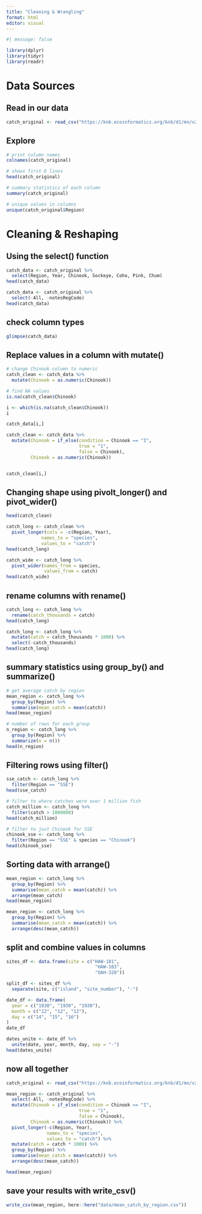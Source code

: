 ```yaml
---
title: "Cleaning & Wrangling"
format: html
editor: visual
---
```


```r
#| message: false

library(dplyr)
library(tidyr)
library(readr)
```

# Data Sources

## Read in our data
```r
catch_original <- read_csv("https://knb.ecoinformatics.org/knb/d1/mn/v2/object/df35b.302.1")
```

## Explore
```r
# print column names
colnames(catch_original)

# shows first 6 lines
head(catch_original)

# summary statistics of each column
summary(catch_original)

# unique values in columns
unique(catch_original$Region)

```

# Cleaning & Reshaping

## Using the select() function

```r
catch_data <- catch_original %>% 
  select(Region, Year, Chinook, Sockeye, Coho, Pink, Chum)
head(catch_data)

catch_data <- catch_original %>% 
  select(-All, -notesRegCode)
head(catch_data)

```

## check column types
```r
glimpse(catch_data)
```
## Replace values in a column with mutate()
```r
# change Chinook column to numeric
catch_clean <- catch_data %>% 
  mutate(Chinook = as.numeric(Chinook))

```

```r
# find NA values
is.na(catch_clean$Chinook)

i <- which(is.na(catch_clean$Chinook))
i

catch_data[i,]

catch_clean <- catch_data %>% 
  mutate(Chinook = if_else(condition = Chinook == "I",
                           true = "1",
                           false = Chinook),
         Chinook = as.numeric(Chinook))


catch_clean[i,]

```

## Changing shape using pivolt_longer() and pivot_wider()
```r
head(catch_clean)

catch_long <- catch_clean %>% 
  pivot_longer(cols = -c(Region, Year),
             names_to = "species",
             values_to = "catch")
head(catch_long)

```

```r
catch_wide <- catch_long %>% 
  pivot_wider(names_from = species,
              values_from = catch)
head(catch_wide)

```

## rename columns with rename()
```r
catch_long <- catch_long %>% 
  rename(catch_thousands = catch)
head(catch_long)
```

```r
catch_long <- catch_long %>% 
  mutate(catch = catch_thousands * 1000) %>% 
  select(-catch_thousands)
head(catch_long)
```

## summary statistics using group_by() and summarize()
```r
# get average catch by region
mean_region <- catch_long %>% 
  group_by(Region) %>% 
  summarise(mean_catch = mean(catch))
head(mean_region)

# number of rows for each group
n_region <- catch_long %>% 
  group_by(Region) %>% 
  summarize(n = n())
head(n_region)

```

## Filtering rows using filter()
```r
sse_catch <- catch_long %>% 
  filter(Region == "SSE")
head(sse_catch)

# filter to where catches were over 1 million fish
catch_million <- catch_long %>% 
  filter(catch > 1000000)
head(catch_million)

# filter to just Chinook for SSE
chinook_sse <- catch_long %>% 
  filter(Region == "SSE" & species == "Chinook")
head(chinook_sse)

```

## Sorting data with arrange()
```r
mean_region <- catch_long %>% 
  group_by(Region) %>% 
  summarise(mean_catch = mean(catch)) %>% 
  arrange(mean_catch)
head(mean_region)

mean_region <- catch_long %>% 
  group_by(Region) %>% 
  summarise(mean_catch = mean(catch)) %>% 
  arrange(desc(mean_catch))

```

## split and combine values in columns 
```r
sites_df <- data.frame(site = c("HAW-101",
                                 "HAW-103",
                                 "OAH-320"))

split_df <- sites_df %>% 
  separate(site, c("island", "site_number"), "-")


```

```r
date_df <- data.frame(
  year = c("1930", "1930", "1930"),
  month = c("12", "12", "12"),
  day = c("14", "15", "16")
)
date_df

dates_unite <- date_df %>% 
  unite(date, year, month, day, sep = "-")
head(dates_unite)
```


## now all together
```r
catch_original <- read_csv("https://knb.ecoinformatics.org/knb/d1/mn/v2/object/df35b.302.1")

mean_region <- catch_original %>% 
  select(-All, -notesRegCode) %>% 
  mutate(Chinook = if_else(condition = Chinook == "I",
                           true = "1",
                           false = Chinook),
         Chinook = as.numeric(Chinook)) %>% 
  pivot_longer(-c(Region, Year),
               names_to = "species",
               values_to = "catch") %>% 
  mutate(catch = catch * 1000) %>% 
  group_by(Region) %>% 
  summarise(mean_catch = mean(catch)) %>% 
  arrange(desc(mean_catch))

head(mean_region)

```

## save your results with write_csv()
```r
write_csv(mean_region, here::here("data/mean_catch_by_region.csv"))
```

